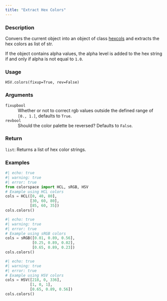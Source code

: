```yaml
---
title: "Extract Hex Colors"
---
```


### Description

Convers the current object into an object of class [hexcols](colorspace.colorlib.hexcols.qmd)
and extracts the hex colors as list of str.

If the object contains alpha values, the alpha level is added to the
hex string if and only if alpha is not equal to `1.0`.

### Usage

<pre><code class='language-python'>HSV.colors(fixup=True, rev=False)</code></pre>

### Arguments

<dl class="pyp-list param-list">
  <dt style = "white-space: nowrap; font-family: monospace; vertical-align: top">
   <code id="colorspace.colorlib.HSV.colors:fixup">fixup</code><code class="argument-class">bool</code>
  </dt>
 <dd>Whether or not to correct rgb values outside the
defined range of `[0., 1.]`, defaults to `True`.</dd>
  <dt style = "white-space: nowrap; font-family: monospace; vertical-align: top">
   <code id="colorspace.colorlib.HSV.colors:rev">rev</code><code class="argument-class">bool</code>
  </dt>
 <dd>Should the color palette be reversed? Defaults to `False`.</dd>
</dl>

### Return

<code>list</code>: Returns a list of hex color strings.

### Examples

```python
#| echo: true
#| warning: true
#| error: true
from colorspace import HCL, sRGB, HSV
# Example using HCL colors
cols = HCL([0, 40, 80],
           [30, 60, 80],
           [85, 60, 35])
cols.colors()
```

```python
#| echo: true
#| warning: true
#| error: true
# Example using sRGB colors
cols = sRGB([0.01, 0.89, 0.56],
            [0.25, 0.89, 0.02],
            [0.65, 0.89, 0.23])
cols.colors()
```

```python
#| echo: true
#| warning: true
#| error: true
# Example using HSV colors
cols = HSV([218, 0, 336],
           [1, 0, 1],
           [0.65, 0.89, 0.56])
cols.colors()
```



